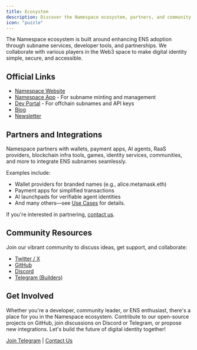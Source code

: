 ```yaml
---
title: Ecosystem
description: Discover the Namespace ecosystem, partners, and community resources.
icon: "puzzle"
---
```


The Namespace ecosystem is built around enhancing ENS adoption through subname services, developer tools, and partnerships. We collaborate with various players in the Web3 space to make digital identity simple, secure, and accessible.

## Official Links

- [Namespace Website](https://www.namespace.ninja)
- [Namespace App](https://app.namespace.ninja) - For subname minting and management
- [Dev Portal](https://dev.namespace.ninja/) - For offchain subnames and API keys
- [Blog](https://thenamespace.substack.com/)
- [Newsletter](https://paragraph.xyz/@namespace)

## Partners and Integrations

Namespace partners with wallets, payment apps, AI agents, RaaS providers, blockchain infra tools, games, identity services, communities, and more to integrate ENS subnames seamlessly.

Examples include:

- Wallet providers for branded names (e.g., alice.metamask.eth)
- Payment apps for simplified transactions
- AI launchpads for verifiable agent identities
- And many others—see [Use Cases](/overview/use-cases) for details.

If you're interested in partnering, [contact us](mailto:hello@namespace.ninja).

## Community Resources

Join our vibrant community to discuss ideas, get support, and collaborate:

- [Twitter / X](https://x.com/namespace_eth)
- [GitHub](https://github.com/thenamespace)
- [Discord](https://discord.gg/W5pgT3wsnv)
- [Telegram (Builders)](https://t.me/+5FAwyiKOTeswNTIy)

## Get Involved

Whether you're a developer, community leader, or ENS enthusiast, there's a place for you in the Namespace ecosystem. Contribute to our open-source projects on GitHub, join discussions on Discord or Telegram, or propose new integrations. Let's build the future of digital identity together!

[Join Telegram](https://t.me/+5FAwyiKOTeswNTIy) | [Contact Us](mailto:hello@namespace.ninja)
